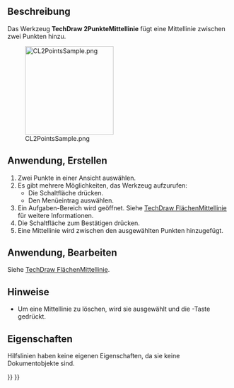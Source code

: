 <languages/>

{{Docnav/de
|[[TechDraw_2LineCenterLine/de|2LinienMittellinie]]
|[[TechDraw_2PointCosmeticLine/de|2PunkteHilfslinie]]
|[[TechDraw_Workbench/de|TechDraw]]
|IconL=TechDraw_2LineCenterLine.svg
|IconR=TechDraw_2PointCosmeticLine.svg
|IconC=Workbench_TechDraw.svg
}}

{{GuiCommand/de
|Name=TechDraw 2PointCenterLine
|Name/de=TechDraw 2PunkteMittellinie
|MenuLocation=TechDraw → Linien Hinzufügen → Mittellinie zwischen 2 Punkten hinzufügen
|Workbenches=[[TechDraw_Workbench/de|TechDraw]]
|Version=0.19
|SeeAlso=[[TechDraw_FaceCenterLine/de|TechDraw FlächenMittellinie]], [[TechDraw_2LineCenterLine/de|TechDraw 2LinienMittellinie]]
}}

<span id="Description"></span>
==Beschreibung==

Das Werkzeug '''TechDraw 2PunkteMittellinie''' fügt eine Mittellinie zwischen zwei Punkten hinzu.

[[Image:CL2PointsSample.png|200px]]

{{Caption|Mittellinie zwischen zwei Punkten}}

<span id="Usage_create"></span>
==Anwendung, Erstellen==

# Zwei Punkte in einer Ansicht auswählen.
# Es gibt mehrere Möglichkeiten, das Werkzeug aufzurufen:
#* Die Schaltfläche {{Button|[[Image:TechDraw_2PointCenterLine.svg|16px]] [[TechDraw_2PointCenterLine/de|Mittellinie zwischen 2 Punkten hinzufügen]]}} drücken.
#* Den Menüeintrag {{MenuCommand|TechDraw → Linien hinzufügen → [[Image:TechDraw_2PointCenterLine.svg|16px]] Mittellinie zwischen 2 Punkten hinzufügen}} auswählen.
# Ein Aufgaben-Bereich wird geöffnet. Siehe [[TechDraw_FaceCenterLine/de#Optionen|TechDraw FlächenMittellinie]] für weitere Informationen.
# Die Schaltfläche {{Button|OK}} zum Bestätigen drücken.
# Eine Mittellinie wird zwischen den ausgewählten Punkten hinzugefügt.

<span id="Usage_edit"></span>
==Anwendung, Bearbeiten==

Siehe [[TechDraw_FaceCenterLine/de#Anwendung, Bearbeiten|TechDraw FlächenMittellinie]].

<span id="Notes"></span>
==Hinweise==

* Um eine Mittellinie zu löschen, wird sie ausgewählt und die {{KEY|Entf}}-Taste gedrückt. {{Version/de|1.0}}

<span id="Properties"></span>
==Eigenschaften==

Hilfslinien haben keine eigenen Eigenschaften, da sie keine Dokumentobjekte sind.


{{Docnav/de
|[[TechDraw_2LineCenterLine/de|2LinienMittellinie]]
|[[TechDraw_2PointCosmeticLine/de|2PunkteHilfslinie]]
|[[TechDraw_Workbench/de|TechDraw]]
|IconL=TechDraw_2LineCenterLine.svg
|IconR=TechDraw_2PointCosmeticLine.svg
|IconC=Workbench_TechDraw.svg
}}

{{TechDraw Tools navi{{#translation:}}}}
{{Userdocnavi{{#translation:}}}}